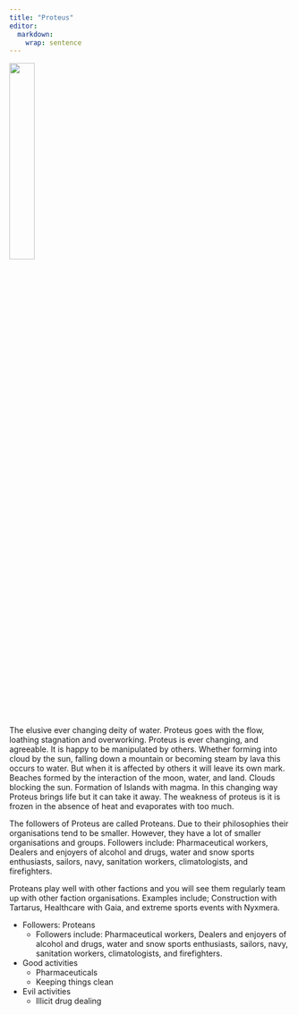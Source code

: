 ```yaml
---
title: "Proteus"
editor: 
  markdown: 
    wrap: sentence
---
```


![](images/Proteus.png){width=30% fig-align="center"}

The elusive ever changing deity of water. Proteus goes with the flow, loathing stagnation and overworking. Proteus is ever changing, and agreeable. It is happy to be manipulated by others. Whether forming into cloud by the sun, falling down a mountain or becoming steam by lava this occurs to water. But when it is affected by others it will leave its own mark. Beaches formed by the interaction of the moon, water, and land. Clouds blocking the sun. Formation of Islands with magma. In this changing way Proteus brings life but it can take it away. The weakness of proteus is it is frozen in the absence of heat and evaporates with too much.

The followers of Proteus are called Proteans. Due to their philosophies their organisations tend to be smaller. However, they have a lot of smaller organisations and groups. Followers include: Pharmaceutical workers, Dealers and enjoyers of alcohol and drugs, water and snow sports enthusiasts, sailors, navy, sanitation workers, climatologists, and firefighters.

Proteans play well with other factions and you will see them regularly team up with other faction organisations. Examples include; Construction with Tartarus, Healthcare with Gaia, and extreme sports events with Nyxmera.

- Followers: Proteans
  - Followers include: Pharmaceutical workers, Dealers and enjoyers of alcohol and drugs, water and snow sports enthusiasts, sailors, navy, sanitation workers, climatologists, and firefighters.
- Good activities
  - Pharmaceuticals
  - Keeping things clean
- Evil activities
  - Illicit drug dealing